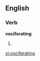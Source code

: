 
==English==

===Verb===
'''vociferating'''

# {{present participle of|[[vociferate]]}}

[[vi:vociferating]]